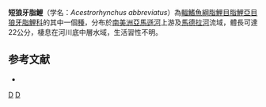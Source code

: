{{Speciesbox 
| taxon = Acestrorhynchus abbreviatus
| status = NE
| status_system = IUCN3.1
| authority = [[Cope|Cope]], 1878
| synonyms = *''Xiphorhamphus abbreviatus''<br /><small>Cope, 1878</small>
}}
'''短狼牙脂鯉'''（学名：''Acestrorhynchus abbreviatus''）為[[輻鰭魚綱|輻鰭魚綱]][[脂鯉目|脂鯉目]][[脂鯉亞目|脂鯉亞目]][[狼牙脂鯉科|狼牙脂鯉科]]的其中一個[[種|種]]，分布於[[南美洲|南美洲]][[亞馬遜河|亞馬遜河]]上游及[[馬德拉河|馬德拉河]]流域，體長可達22公分，棲息在河川底中層水域，生活習性不明。

==参考文献==
{{refbegin}}
*{{FishBase_species|genus=Acestrorhynchus|species=abbreviatus |year=2013|month=8}}
{{refend}}
{{Taxonbar|from=Q6416297}}

[[Category:狼牙脂鯉屬|D]]
[[Category:1878年描述的鱼类|D]]


{{魚類小作品}}